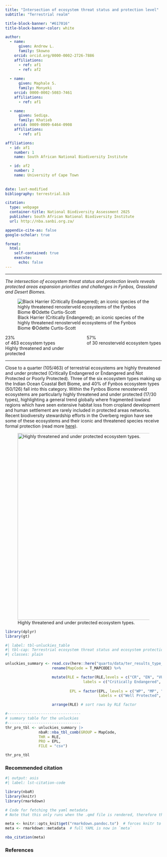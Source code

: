 ```yaml
---
title: "Intersection of ecosystem threat status and protection level"  
subtitle: "Terrestrial realm" 

title-block-banner: "#617016" 
title-block-banner-color: white 

author:
  - name:
      given: Andrew L. 
      family: Skowno 
    orcid: orcid.org/0000-0002-2726-7886 
    affiliations:
      - ref: af1       
      - ref: af2
       
  - name:
      given: Maphale S. 
      family: Monyeki 
    orcid: 0000-0002-5083-7461 
    affiliations:
      - ref: af1

  - name:
      given: Sediqa. 
      family: Khatieb 
    orcid: 0009-0009-6464-0908
    affiliations:
      - ref: af1

affiliations:
  - id: af1 
    number: 1 
    name: South African National Biodiversity Institute

  - id: af2 
    number: 2    
    name: University of Cape Town    
            
    
date: last-modified
bibliography: terrestrial.bib

citation:
  type: webpage
  container-title: National Biodiversity Assessment 2025
  publisher: South African National Biodiversity Institute
  url: http://nba.sanbi.org.za/

appendix-cite-as: false
google-scholar: true

format:
  html:
    self-contained: true
    execute: 
      echo: false
---
```


------------------------------------------------------------------------

*The intersection of ecosystem threat status and protection levels reveals protected areas expansion priorities and challenges in Fynbos, Grassland and Desert Biomes.*

![Black Harrier (Critically Endangered); an iconic species of the highly threatened renosterveld ecosystems of the Fynbos Biome ©Odette Curtis-Scott](imgs/blackharrier_crop_ocs.png){fig-align="center"}

::::: columns
::: {.column width="50%"}
| [23%]{.inline-style-threatened}
| of 463 ecosystem types
| [Highly threatened and under protected]{.inline-style-indicator}
:::

::: {.column width="50%"}
| [57%]{.inline-style-well-protected}
| of 30 renosterveld ecosystem types
| 
:::
:::::

------------------------------------------------------------------------

Close to a quarter (105/463) of terrestrial ecosystems are highly threatened and under protected (Critically Endangered or Endangered and Not Protected or Poorly Protected). Three of the six ecosystem types making up the Indian Ocean Coastal Belt Biome, and 40% of Fynbos ecosystem types (50/126) fall into this category. Within the Fynbos Biome renosterveld ecosystems are particularly highly threatened and under protected (17/30 types), highlighting a general trend globally where fragmented lowland regions which have seen extensive habitat loss from cropland development and human settlement are rarely included in protected areas networks. Recent biodiversity stewardship efforts in the Overberg region have see some of these ecosystems and their iconic and threatened species receive formal protection (read more [here](https://overbergrenosterveld.org.za/latest-renosterveld-news-37/)).

![Highly threatened and under protected ecosystem types.](imgs/unluckies_map.png){#fig-unluckies_map fig-cap="Map of threatened and under-protected ecosystem types." width="600"}

```r

library(dplyr)
library(gt)

```

```r
#| label: tbl-unluckies_table
#| tbl-cap: Terrestrial ecosystem threat status and ecosystem protection level
#| classes: plain

unluckies_summary <- read.csv(here::here("quarto/data/ter_results_type_rle_epl.csv")) %>%
                     rename(MapCode = T_MAPCODE) %>%

                     mutate(RLE = factor(RLE,levels = c("CR", "EN", "VU", "LC"),
                                   labels = c("Critically Endangered", "Endangered", "Vulnerable", "Least Concern")),
                        
                             EPL = factor(EPL, levels = c("WP", "MP", "PP", "NP"),  
                                          labels = c("Well Protected", "Moderately Protected", "Poorly Protected", "Not Protected"))) %>%

                     arrange(RLE) # sort rows by RLE factor 

#---------------------------------
# summary table for the unluckies
#---------------------------------
thr_pro_tbl <- unluckies_summary |>
               nbaR::nba_tbl_comb(GROUP = MapCode,
               THR = RLE,
               PRO = EPL, 
               FILE = "csv")

thr_pro_tbl

```

### Recommended citation

```r
#| output: asis
#| label: lst-citation-code

library(nbaR) 
library(knitr)
library(rmarkdown)

# Code for fetching the yaml metadata
# Note that this only runs when the .qmd file is rendered, therefore the outputs of this code block will return no results if you try to run it within R - that does not mean it is not working

meta <- knitr::opts_knit$get("rmarkdown.pandoc.to")  # forces knitr to load metadata
meta <- rmarkdown::metadata  # full YAML is now in `meta`

nba_citation(meta)

```

### References

::: {#refs}
:::
